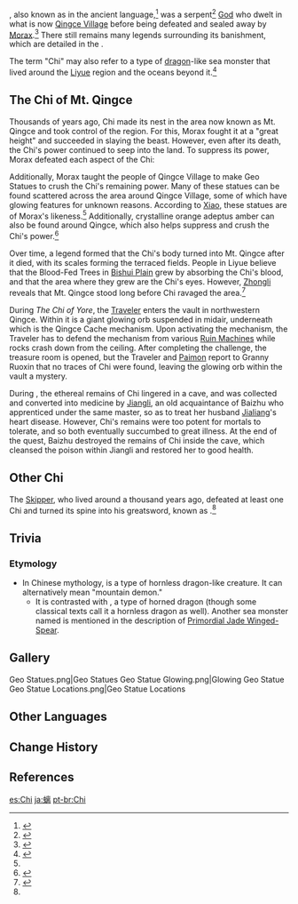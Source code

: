 {{Character Infobox
|image            = Screenshot Chi of Guyun - Inside Vault.png
|region           = Liyue
|title            = 
|group            = Dragons
|group2           = Gods
|type             = Mentioned
}}

{{Lang|'''Chi'''|zh=螭|zh_rm=Chī}}, also known as {{Lang|'''Qingce'''|zh=轻策|zh_rm=Qīngcè}} in the ancient language,<ref>{{Ref/Book|Diary of Roald the Adventurer|2|title=Qingce Village}}</ref> was a serpent<ref name="QuestCure">{{Ref/Quest|The Quest for a Cure}}</ref> [[God]] who dwelt in what is now [[Qingce Village]] before being defeated and sealed away by [[Morax]].<ref>{{Ref/Quest|The Quest for a Cure}}</ref> There still remains many legends surrounding its banishment, which are detailed in the {{Quest|The Chi of Yore}}.

The term "Chi" may also refer to a type of [[dragon]]-like sea monster that lived around the [[Liyue]] region and the oceans beyond it.<ref name="Serpent Spine">{{Ref/Weapon|Serpent Spine}}</ref>

==The Chi of Mt. Qingce==
Thousands of years ago, Chi made its nest in the area now known as Mt. Qingce and took control of the region. For this, Morax fought it at a "great height" and succeeded in slaying the beast. However, even after its death, the Chi's power continued to seep into the land. To suppress its power, Morax defeated each aspect of the Chi:

{{Quote|...Rex Lapis overcame the Chi, but the Chi could not perish in its entirety. Thus did Rex Lapis conquer each of its facets in turn: its spirit was bound in the north, its bones were pinned in the south-east, its flesh was incarcerated in the north-west, its soul was fettered in the north-east, and its form was crushed in the south-west...|Incomplete Writing at Qingce Village}}

Additionally, Morax taught the people of Qingce Village to make Geo Statues to crush the Chi's remaining power. Many of these statues can be found scattered across the area around Qingce Village, some of which have glowing features for unknown reasons. According to [[Xiao]], these statues are of Morax's likeness.<ref name="QuestCure" /> Additionally, crystalline orange adeptus amber can also be found around Qingce, which also helps suppress and crush the Chi's power.<ref>{{Ref/Furnishing|Adeptus Amber: A Striking Sight}}</ref>

Over time, a legend formed that the Chi's body turned into Mt. Qingce after it died, with its scales forming the terraced fields. People in Liyue believe that the Blood-Fed Trees in [[Bishui Plain]] grew by absorbing the Chi's blood, and that the area where they grew are the Chi's eyes. However, [[Zhongli]] reveals that Mt. Qingce stood long before Chi ravaged the area.<ref>{{Ref/Quest|The Stars Inscribe the Year's Wishes|note=Zhongli's open world dialogue}}</ref>

During ''The Chi of Yore'', the [[Traveler]] enters the vault in northwestern Qingce. Within it is a giant glowing orb suspended in midair, underneath which is the Qingce Cache mechanism. Upon activating the mechanism, the Traveler has to defend the mechanism from various [[Ruin Machines]] while rocks crash down from the ceiling. After completing the challenge, the treasure room is opened, but the Traveler and [[Paimon]] report to Granny Ruoxin that no traces of Chi were found, leaving the glowing orb within the vault a mystery.

During {{Quest|The Heart of Healing}}, the ethereal remains of Chi lingered in a cave, and was collected and converted into medicine by [[Jiangli]], an old acquaintance of Baizhu who apprenticed under the same master, so as to treat her husband [[Jialiang]]'s heart disease. However, Chi's remains were too potent for mortals to tolerate, and so both eventually succumbed to great illness. At the end of the quest, Baizhu destroyed the remains of Chi inside the cave, which cleansed the poison within Jiangli and restored her to good health. 

==Other Chi==
The [[Skipper]], who lived around a thousand years ago, defeated at least one Chi and turned its spine into his greatsword, known as {{Lang|[[Serpent Spine]]|zh=螭骨剑|zh_tl=Chi Spine Sword}}.<ref name="Serpent Spine" />

== Trivia==
===Etymology===
*In Chinese mythology, {{zh|{{wt|螭||Chinese}}|rm=chi}} is a type of hornless dragon-like creature. It can alternatively mean "mountain demon."
**It is contrasted with {{zh|{{wt|虯|虬|Chinese}}|rm=qiú}}, a type of horned dragon (though some classical texts call it a hornless dragon as well). Another sea monster named {{Lang|Baqiu|zh=八虬|zh_rm=Bāqiú}} is mentioned in the description of [[Primordial Jade Winged-Spear]].

==Gallery==
<gallery>
Geo Statues.png|Geo Statues
Geo Statue Glowing.png|Glowing Geo Statue
Geo Statue Locations.png|Geo Statue Locations
</gallery>

==Other Languages ==
{{Other Languages
|en       = Chi
|zhs      = 螭
|zhs_rm   = Chī
|zht      = 螭
|zht_rm   = Chī
|zh_tl    = {{w|Chi (mythology)|Chi}}
|ja       = 螭
|ja_rm    = Mizuchi<ref>{{Ref/Quest|The Stars Inscribe the Year's Wishes|note=Japanese Voice-Over}}</ref>
|ja_tl    = {{w|Mizuchi}}
|ja_note  = {{ja|螭}} is read as ''chi'' when used in compounds.
|ko       = {{tt|교룡|蛟龍}}
|ko_tl    = {{w|Jiaolong}}
|es       = Chi
|fr       = Chi
|ru       = Чи
|th       = Chi
|vi       = {{tt|Li|螭}}
|vi_tl    = Chi
|de       = Chi
|id       = Chi
|pt       = Chi
|tr       = Chi
|it       = Chi
}}

==Change History==
{{Change History|introduced=1.0}}

==References==
{{Reflist}}

[[es:Chi]]
[[ja:螭]]
[[pt-br:Chi]]